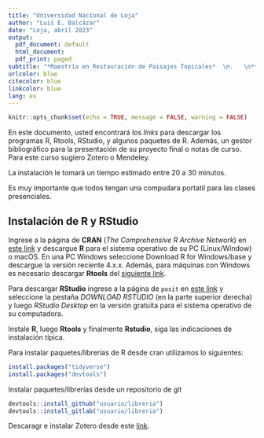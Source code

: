 ```yaml
---
title: "Universidad Nacional de Loja"
author: "Luis E. Balcázar"
date: "Loja, abril 2023"
output:
  pdf_document: default
  html_document:
  pdf_print: paged
subtitle: "*Maestría en Restauración de Paisajes Topicales*  \n.   \n**Bioestadística**"
urlcolor: blue
citecolor: blue
linkcolor: blue
lang: es
---
```



```r
knitr::opts_chunk$set(echo = TRUE, message = FALSE, warning = FALSE)
```

En este documento, usted encontrará los *links* para descargar los programas R, Rtools, RStudio, y algunos paquetes de R. Además, un gestor bibliográfico para la presentación de su proyecto final o notas de curso. Para este curso sugiero Zotero o Mendeley.

La instalación le tomará un tiempo estimado entre 20 a 30 minutos. 

Es muy importante que todos tengan una compudara portatil para las clases presenciales.

## Instalación de R y RStudio

Ingrese a la página de **CRAN** (*The Comprehensive $R$ Archive Network*) en [este link](https://cran.r-project.org/)  y descargue **R** para el sistema operativo de su PC (Linux/Window) o macOS. En una PC Windows seleccione Download R for Windows/base y descargue la versión reciente 4.x.x. Además, para máquinas con Windows es necesario descargar **Rtools** del [siguiente link](https://cran.r-project.org/bin/windows/Rtools/).


Para descargar **RStudio** ingrese a la página de `posit` en [este link](https://rstudio.com/products/rstudio/) y seleccione la pestaña _DOWNLOAD RSTUDIO_ (en la parte superior derecha) y luego _RStudio Desktop_  en la versión gratuita para el sistema operativo de su computadora. 

Instale **R**, luego **Rtools** y finalmente **Rstudio**, siga las indicaciones de instalación típica.

Para instalar paquetes/librerías de R desde cran utilizamos lo siguientes:
```r
install.packages("tidyverse")
install.packages("devtools")
```

Instalar paquetes/librerías desde un repositorio de git
```r
devtools::install_github("usuario/libreria")
devtools::install_gitlab("usuario/libreria")
```


Descaragr e instalar Zotero desde este [link](https://www.zotero.org).








